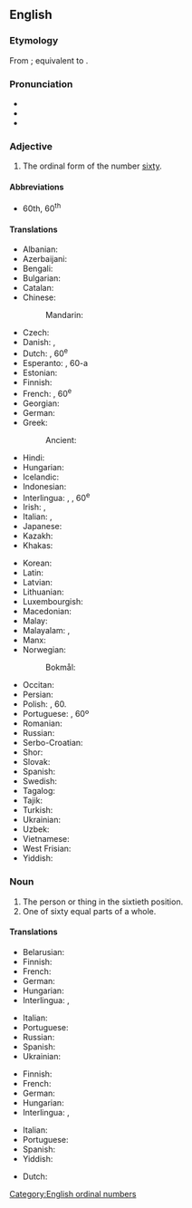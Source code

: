==English==
{{number box|en|60}}

===Etymology===
From {{inh|en|enm|sixtithe}}; equivalent to {{suffix|en|sixty|eth}}.

===Pronunciation===
* {{IPA|en|/ˈsɪksti.əθ/}}
* {{hyphenation|en|six|ti|eth}}
* {{audio|en|LL-Q1860 (eng)-I learned some phrases-sixtieth.wav|Audio (UK)}}

===Adjective===
{{en-adj|-}}

# The ordinal form of the number [[sixty]].

====Abbreviations====
* 60th, 60<sup>th</sup>

====Translations====
{{trans-top|the ordinal form of the number sixty}}
* Albanian: {{t+|sq|gjashtëdhjetë}}
* Azerbaijani: {{t|az|altmışıncı}}
* Bengali: {{t+|bn|ষষ্টিতম}}
* Bulgarian: {{t|bg|шейсетият}}
* Catalan: {{t+|ca|seixantè}}
* Chinese:
*: Mandarin: {{t+|cmn|第六十|tr=dì liùshí|sc=Hani}}
* Czech: {{t+|cs|šedesátý}}
* Danish: {{t|da|tressende}}, {{t|da|tresindstyvende}}
* Dutch: {{t+|nl|zestigste}}, 60<sup>e</sup>
* Esperanto: {{t|eo|sesdeka}}, 60-a
* Estonian: {{t|et|kuuekümnes}}
* Finnish: {{t|fi|kuudeskymmenes}}
* French: {{t+|fr|soixantième}}, 60<sup>e</sup>
* Georgian: {{t|ka|მესამოცე}}
* German: {{t+|de|sechzigste}}
* Greek: {{t+|el|εξηκοστός}}
*: Ancient: {{t|grc|ἑξηκοστός}}
* Hindi: {{t|hi|साठवाँ}}
* Hungarian: {{t+|hu|hatvanadik}}
* Icelandic: {{t|is|sextugasta}}
* Indonesian: {{t|id|keenampuluh}}
* Interlingua: {{t|ia|sexantesime}}, {{t|ia|sexagesime}}, 60<sup>e</sup>
* Irish: {{t|ga|seascadú}}, {{t|ga|60ú}}
* Italian: {{t|it|sessantesimo}}, {{t|it|60º}}
* Japanese: {{t|ja|第六十|tr=dai-rokujū|sc=Jpan}}
* Kazakh: {{t|kk|алпысыншы|sc=Cyrl}}
* Khakas: {{t|kjh|алтонынӌы|sc=Cyrl}}
{{trans-mid}}
* Korean: {{t+|ko|예순째}}
* Latin: {{t+|la|sexāgēsimus}}
* Latvian: {{t|lv|sešdesmitais}}
* Lithuanian: {{t+|lt|šešiasdešimtas}}
* Luxembourgish: {{t|lb|siechzegst}}
* Macedonian: {{t|mk|шеесетти|sc=Cyrl}}
* Malay: {{t|ms|keenam puluh}}
* Malayalam: {{t|ml|അറുപതാം}}, {{t|ml|അറുപതാമത്തെ}}
* Manx: {{t|gv|tree feedoo}}
* Norwegian:
*: Bokmål: {{t+|nb|sekstiende}}
* Occitan: {{t|oc|seissanten}}
* Persian: {{t+|fa|شصتم|sc=fa-Arab}}
* Polish: {{t+|pl|sześćdziesiąty}}, 60.
* Portuguese: {{t+|pt|sexagésimo}}, 60º
* Romanian: {{t+|ro|șaizecilea}}
* Russian: {{t+|ru|шестидесятый}}
* Serbo-Croatian: {{t|sh|šezdeseti}}
* Shor: {{t|cjs|алтонынчы}}
* Slovak: {{t+|sk|šesťdesiaty}}
* Spanish: {{t+|es|sexagésimo}}
* Swedish: {{t+|sv|sextionde}}
* Tagalog: {{t|tl|pang-animnapu}}
* Tajik: {{t|tg|шастуми|sc=Cyrl}}
* Turkish: {{t+|tr|altmışıncı}}
* Ukrainian: {{t+|uk|шістдеся́тий|sc=Cyrl}}
* Uzbek: {{t+|uz|oltmishinchi}}
* Vietnamese: {{t|vi|thứ sáu mươi}}
* West Frisian: {{t|fy|sechtichste}}
* Yiddish: {{t|yi|זעכציקסט}}
{{trans-bottom}}

===Noun===
{{en-noun|~}}

# The person or thing in the sixtieth position.
# One of sixty equal parts of a whole.

====Translations====
{{trans-top|person or thing in the sixtieth position}}
* Belarusian: {{t|be|шасцідзесяты|sc=Cyrl}}
* Finnish: {{t|fi|kuudeskymmenes}}
* French: {{t+|fr|soixantième|m|f}}
* German: {{t+|de|sechzigste}}
* Hungarian: {{t+|hu|hatvanadik}}
* Interlingua: {{t|ia|sexantesimo|m}}, {{t|ia|sexagesimo|m}}
{{trans-mid}}
* Italian: {{t|it|sessantesimo|m}}
* Portuguese: {{t+|pt|sexagésimo|m}}
* Russian: {{t+|ru|шестидесятый|sc=Cyrl}}
* Spanish: {{t+|es|sexagésimo}}
* Ukrainian: {{t+|uk|шістдесятий|sc=Cyrl}}
{{trans-bottom}}

{{trans-top|one of sixty equal parts of a whole}}
* Finnish: {{t|fi|kuudeskymmenesosa}}
* French: {{t+|fr|soixantième|m}}
* German: {{t+|de|sechzigste}}
* Hungarian: {{t|hu|hatvanad}}
* Interlingua: {{t|ia|sexantesimo|m}}, {{t|ia|sexagesimo|m}}
{{trans-mid}}
* Italian: {{t|it|sessantesimo|m}}
* Portuguese: {{t|pt|sessenta avos|m}}
* Spanish: {{t+|es|sesentavo}}
* Yiddish: {{t|yi|זעכציקסטל|n}}
{{trans-bottom}}

{{checktrans-top}}
* Dutch: {{t+check|nl|zestigste}}
{{trans-mid}}
{{trans-bottom}}

[[Category:English ordinal numbers]]